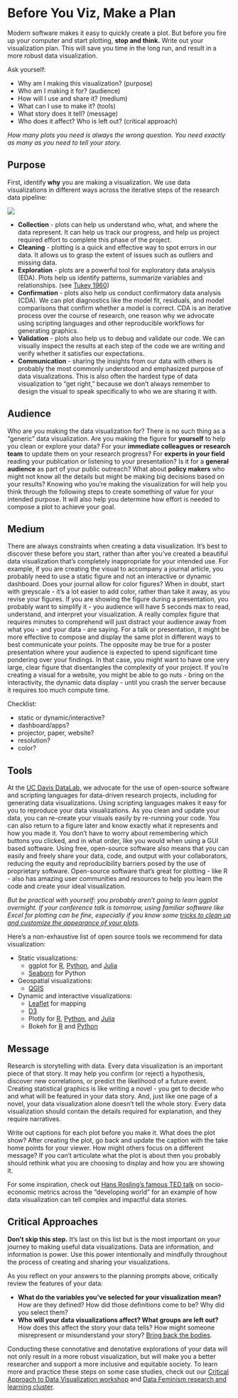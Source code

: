 Before You Viz, Make a Plan
===========================

Modern software makes it easy to quickly create a plot. But before you fire up
your computer and start plotting, **stop and think.** Write out your
visualization plan. This will save you time in the long run, and result in a
more robust data visualization. 

Ask yourself:

* Why am I making this visualization? (purpose)
* Who am I making it for? (audience)
* How will I use and share it? (medium)
* What can I use to make it? (tools)
* What story does it tell? (message)
* Who does it affect? Who is left out? (critical approach)

*How many plots you need is always the wrong question. You need exactly as many
as you need to tell your story.*

Purpose
-------

First, identify **why** you are making a visualization. We use data
visualizations in different ways across the iterative steps of the research
data pipeline:

![](./img/research_data_pipeline_viz.png)

* **Collection** - plots can help us understand who, what, and where the data
  represent. It can help us track our progress, and help us project required
  effort to complete this phase of the project. 
* **Cleaning** - plotting is a quick and effective way to spot errors in our
  data. It allows us to grasp the extent of issues such as outliers and missing
  data.
* **Exploration** - plots are a powerful tool for exploratory data analysis
  (EDA). Plots help us identify patterns, summarize variables and
  relationships. (see [Tukey 1960](https://www.jstor.org/stable/1558734?seq=1))
* **Confirmation** - plots also help us conduct confirmatory data analysis
  (CDA). We can plot diagnostics like the model fit, residuals, and model
  comparisons that confirm whether a model is correct. CDA is an iterative
  process over the course of research, one reason why we advocate using
  scripting languages and other reproducible workflows for generating graphics.
* **Validation** - plots also help us to debug and validate our code. We can
  visually inspect the results at each step of the code we are writing and
  verify whether it satisfies our expectations.
* **Communication** - sharing the insights from our data with others is
  probably the most commonly understood and emphasized purpose of data
  visualizations. This is also often the hardest type of data visualization to
  “get right,” because we don’t always remember to design the visual to speak
  specifically to who we are sharing it with.

Audience
--------

Who are you making the data visualization for? There is no such thing as a
“generic” data visualization. Are you making the figure for **yourself** to
help you clean or explore your data? For your **immediate colleagues or
research team** to update them on your research progress? For **experts in your
field** reading your publication or listening to your presentation? Is it for a
**general audience** as part of your public outreach? What about **policy
makers** who might not know all the details but might be making big decisions
based on your results? Knowing who you’re making the visualization for will
help you think through the following steps to create something of value for
your intended purpose. It will also help you determine how effort is needed to
compose a plot to achieve your goal.

Medium
------

There are always constraints when creating a data visualization. It’s best to
discover these before you start, rather than after you’ve created a beautiful
data visualization that’s completely inappropriate for your intended use. For
example, if you are creating the visual to accompany a journal article, you
probably need to use a static figure and not an interactive or dynamic
dashboard. Does your journal allow for color figures? When in doubt, start with
greyscale - it’s a lot easier to add color, rather than take it away, as you
revise your figures. If you are showing the figure during a presentation, you
probably want to simplify it - you audience will have 5 seconds max to read,
understand, and interpret your visualization. A really complex figure that
requires minutes to comprehend will just distract your audience away from what
you - and your data - are saying. For a talk or presentation, it might be more
effective to compose and display the same plot in different ways to best
communicate your points. The opposite may be true for a poster presentation
where your audience is expected to spend significant time pondering over your
findings. In that case, you might want to have one very large, clear figure
that disentangles the complexity of your project. If you’re creating a visual
for a website, you might be able to go nuts - bring on the interactivity, the
dynamic data display - until you crash the server because it requires too much
compute time.

Checklist:

* static or dynamic/interactive?
* dashboard/apps?
* projector, paper, website?
* resolution?
* color?

Tools
-----

At the [UC Davis DataLab](https://datalab.ucdavis.edu), we advocate for the use
of open-source software and scripting languages for data-driven research
projects, including for generating data visualizations. Using scripting
languages makes it easy for you to reproduce your data visualizations. As you
clean and update your data, you can re-create your visuals easily by re-running
your code. You can also return to a figure later and know exactly what it
represents and how you made it. You don’t have to worry about remembering which
buttons you clicked, and in what order, like you would when using a GUI based
software. Using free, open-source software also means that you can easily and
freely share your data, code, and output with your collaborators, reducing the
equity and reproducibility barriers posed by the use of proprietary software.
Open-source software that’s great for plotting - like R - also has amazing user
communities and resources to help you learn the code and create your ideal
visualization.

*But be practical with yourself: you probably aren’t going to learn ggplot
overnight. If your conference talk is tomorrow, using familiar software like
Excel for plotting can be fine, especially if you know some [tricks to clean up
and customize the appearance of your plots][tricks].*

[tricks]: https://ucdavisdatalab.github.io/workshop_data_viz_principles/quick-tips-for-better-plots.html#get-rid-of-chartjunk

Here's a non-exhaustive list of open source tools we recommend for data
visualization:

* Static visualizations:
    * ggplot for [R][ggplot2], [Python][plotnine], and [Julia][gadfly]
    * [Seaborn][] for Python
* Geospatial visualizations:
    * [QGIS](https://qgis.org/) 
* Dynamic and interactive visualizations:
    * [Leaflet](https://leafletjs.com/) for mapping
    * [D3](https://d3js.org/) 
    * Plotly for [R](https://plotly.com/r/), [Python](https://plotly.com/python/), and [Julia](https://plotly.com/julia/)
    * Bokeh for [R][rbokeh] and [Python][bokeh]

[ggplot2]: https://ggplot2.tidyverse.org/
[plotnine]: https://plotnine.readthedocs.io/en/latest/
[gadfly]: http://gadflyjl.org/stable/
[seaborn]: https://seaborn.pydata.org/
[rbokeh]: https://hafen.github.io/rbokeh/
[bokeh]: https://docs.bokeh.org/en/latest/

Message
-------

Research is storytelling with data. Every data visualization is an important
piece of that story. It may help you confirm (or reject) a hypothesis, discover
new correlations, or predict the likelihood of a future event. Creating
statistical graphics is like writing a novel - you get to decide who and what
will be featured in your data story. And, just like one page of a novel, your
data visualization alone doesn’t tell the whole story. Every data visualization
should contain the details required for explanation, and they require
narratives. 

Write out captions for each plot before you make it. What does the
plot show? After creating the plot, go back and update the caption with the
take home points for your viewer. How might others focus on a different
message? If you can’t articulate what the plot is about then you probably
should rethink what you are choosing to display and how you are showing it.

For some inspiration, check out [Hans Rosling's famous TED
talk](http://ted.com/talks/hans_rosling_the_best_stats_you_ve_ever_seen) on
socio-economic metrics across the "developing world" for an example of how data
visualization can tell complex and impactful data stories.

Critical Approaches
-------------------

**Don’t skip this step.** It’s last on this list but is the most important on
your journey to making useful data visualizations. Data are information, and
information is power. Use this power intentionally and mindfully throughout the
process of creating and sharing your visualizations.

As you reflect on your answers to the planning prompts above, critically review
the features of your data:

* **What do the variables you've selected for your visualization mean?** How
  are they defined? How did those definitions come to be? Why did you select
  them?
* **Who will your data visualizations affect? What groups are left out?** How
  does this affect the story your data tells? How might someone misrepresent or
  misunderstand your story? [Bring back the
  bodies](https://mitpress.mit.edu/books/data-feminism). 

Conducting these connotative and denotative explorations of your data will not
only result in a more robust visualization, but will make you a better
researcher and support a more inclusive and equitable society. To learn more
and practice these steps on some case studies, check out our [Critical Approach
to Data Visualization
workshop](https://ucdavisdatalab.github.io/workshop_critical_data_viz/) and
[Data Feminism research and learning
cluster](https://datalab.ucdavis.edu/data-feminism/).
